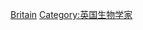 {{Commonscat|Zoologists from the United Kingdom}}

[[Category:各国动物学家|Britain]]
[[Category:英国生物学家|Category:英国生物学家]]